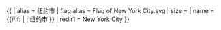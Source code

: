 {{ {{{1<noinclude>|country showdata</noinclude>}}}
| alias = 纽约市
| flag alias = Flag of New York City.svg
| size = {{{size|}}}
| name = {{#if: {{{name|}}} | {{{name|}}} | 纽约市 }}
<noinclude>
| redir1 = New York City
</noinclude>
}}